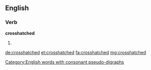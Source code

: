 ==English==

===Verb===
'''crosshatched'''

# {{past of|crosshatch}}
[[Category:English words with consonant pseudo-digraphs]]

[[de:crosshatched]]
[[et:crosshatched]]
[[fa:crosshatched]]
[[mg:crosshatched]]